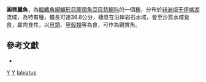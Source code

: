 {{Speciesbox
| taxon = Lobochilotes labiatus
| binomial_authority = [[Boulenger|Boulenger]], 1898
| status = LC
| status_system= IUCN3.1
| image = Limnotilapia dardenni (top), Lobochilotes labiatus (bottom) - Royal Museum for Central Africa - DSC06856.JPG
| image_width = 260px
| image_caption = Limnotilapia dardenni, Lobochilotes labiatus
| synonyms = *''Tilapia labiata''<br /><small>Boulenger, 1898</small>
}}
'''圓唇麗魚'''，為[[輻鰭魚綱|輻鰭魚綱]][[鱸形目|鱸形目]][[隆頭魚亞目|隆頭魚亞目]][[慈鯛科|慈鯛科]]的一個[[種|種]]，分布於[[非洲|非洲]][[坦干伊喀湖|坦干伊喀湖]]流域，為特有種，體長可達36.8公分，棲息在沿岸岩石水域，會至沙質水域覓食，屬肉食性，以[[貝類|貝類]]、[[甲殼類|甲殼類]]等為食，可作為觀賞魚。

== 參考文獻 ==
*{{FishBase_species|genus=Lobochilotes|species=labiatus|year=2013|month=3}}

{{鱸形目小作品}}

{{Taxonbar}}
[[Category:1898年描述的鱼类|Y]]
[[Category:觀賞魚|Y]]
[[Category:圓唇麗魚屬|labiatus]]